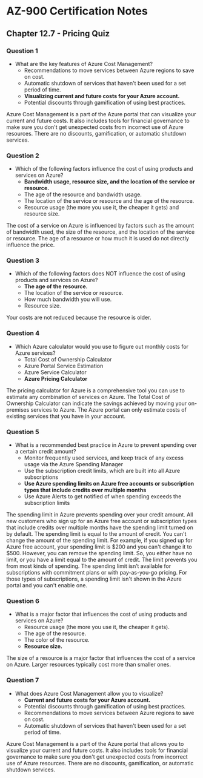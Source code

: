 # AZ-900 Certification Notes
## Chapter 12.7 - Pricing Quiz

### Question 1
* What are the key features of Azure Cost Management?
	* Recommendations to move services between Azure regions to save on cost.
	* Automatic shutdown of services that haven't been used for a set period of time.
	* **Visualizing current and future costs for your Azure account.**
	* Potential discounts through gamification of using best practices.

Azure Cost Management is a part of the Azure portal that can visualize your current and future costs. It also includes tools for financial governance to make sure you don't get unexpected costs from incorrect use of Azure resources. There are no discounts, gamification, or automatic shutdown services.

### Question 2
* Which of the following factors influence the cost of using products and services on Azure?
	* **Bandwidth usage, resource size, and the location of the service or resource.**
	* The age of the resource and bandwidth usage.
	* The location of the service or resource and the age of the resource.
	* Resource usage (the more you use it, the cheaper it gets) and resource size.

The cost of a service on Azure is influenced by factors such as the amount of bandwidth used, the size of the resource, and the location of the service or resource. The age of a resource or how much it is used do not directly influence the price.

### Question 3
* Which of the following factors does NOT influence the cost of using products and services on Azure?
	* **The age of the resource.**
	* The location of the service or resource.
	* How much bandwidth you will use.
	* Resource size.

Your costs are not reduced because the resource is older.

### Question 4
* Which Azure calculator would you use to figure out monthly costs for Azure services?
	* Total Cost of Ownership Calculator
	* Azure Portal Service Estimation
	* Azure Service Calculator
	* **Azure Pricing Calculator**

The pricing calculator for Azure is a comprehensive tool you can use to estimate any combination of services on Azure. The Total Cost of Ownership Calculator can indicate the savings achieved by moving your on-premises services to Azure. The Azure portal can only estimate costs of existing services that you have in your account.

### Question 5
* What is a recommended best practice in Azure to prevent spending over a certain credit amount?
	* Monitor frequently used services, and keep track of any excess usage via the Azure Spending Manager
	* Use the subscription credit limits, which are built into all Azure subscriptions
	* **Use Azure spending limits on Azure free accounts or subscription types that include credits over multiple months**
	* Use Azure Alerts to get notified of when spending exceeds the subscription limits

The spending limit in Azure prevents spending over your credit amount. All new customers who sign up for an Azure free account or subscription types that include credits over multiple months have the spending limit turned on by default. The spending limit is equal to the amount of credit. You can't change the amount of the spending limit. For example, if you signed up for Azure free account, your spending limit is $200 and you can't change it to $500. However, you can remove the spending limit. So, you either have no limit, or you have a limit equal to the amount of credit. The limit prevents you from most kinds of spending. The spending limit isn’t available for subscriptions with commitment plans or with pay-as-you-go pricing. For those types of subscriptions, a spending limit isn't shown in the Azure portal and you can't enable one.

### Question 6
* What is a major factor that influences the cost of using products and services on Azure?
	* Resource usage (the more you use it, the cheaper it gets).
	* The age of the resource.
	* The color of the resource.
	* **Resource size.**

The size of a resource is a major factor that influences the cost of a service on Azure. Larger resources typically cost more than smaller ones.

### Question 7
* What does Azure Cost Management allow you to visualize?
	* **Current and future costs for your Azure account.**
	* Potential discounts through gamification of using best practices.
	* Recommendations to move services between Azure regions to save on cost.
	* Automatic shutdown of services that haven't been used for a set period of time.

Azure Cost Management is a part of the Azure portal that allows you to visualize your current and future costs. It also includes tools for financial governance to make sure you don't get unexpected costs from incorrect use of Azure resources. There are no discounts, gamification, or automatic shutdown services.